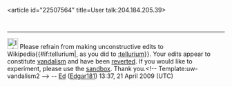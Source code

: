 <article id="22507564" title=User talk:204.184.205.39>
	<talkpage id="22507564" title="User talk:204.184.205.39">
----
[[Image:Information.svg|25px]] Please refrain from making unconstructive edits to Wikipedia{{#if:tellurium|, as you did to [[:tellurium]]}}. Your edits appear to constitute [[Wikipedia:Vandalism|vandalism]] and have been [[Help:Reverting|reverted]]. If you would like to experiment, please use the [[Wikipedia:Sandbox|sandbox]]. Thank you.&lt;!-- Template:uw-vandalism2 --&gt; -- [[User:Edgar181|Ed]] ([[User talk:Edgar181|Edgar181]]) 13:37, 21 April 2009 (UTC)
	</talkpage>
</article>